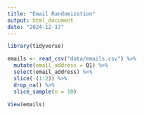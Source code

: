 ```yaml
---
title: "Email Randomization"
output: html_document
date: "2024-12-17"
---
```


```r
library(tidyverse)
```
```r
emails <- read_csv("data/emails.csv") %>%
  mutate(email_address = Q1) %>% 
  select(email_address) %>%
  slice(-(1:2)) %>%
  drop_na() %>%
  slice_sample(n = 10)

View(emails)
```

